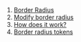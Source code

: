 1. [Border Radius](#border-radius)
2. [Modify border radius](#modify-border-radius)
3. [How does it work?](#how-does-it-work?)
4. [Border radius tokens](#border-radius-tokens)


